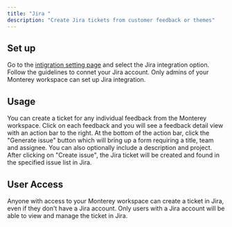 ```yaml
---
title: "Jira "
description: "Create Jira tickets from customer feedback or themes"
---
```


## Set up
Go to the [intigration setting page](../https://app.monterey.ai/w/cl5b6pdc45011ebfde64e4qkf/settings/integrations/) and select the Jira integration option. Follow the guidelines to connet your Jira account. Only admins of your Monterey workspace can set up Jira integration. 


## Usage

You can create a ticket for any individual feedback from the Monterey workspace. Click on each feedback and you will see a feedback detail view with an action bar to the right. At the bottom of the action bar, click the "Generate issue" button which will bring up a form requiring a title, team and assignee. You can also optionally include a description and project. After clicking on "Create issue", the Jira ticket will be created and found in the specified issue list in Jira.


## User Access

Anyone with access to your Monterey workspace can create a ticket in Jira, even if they don't have a Jira account. Only users with a Jira account will be able to view and manage the ticket in Jira.